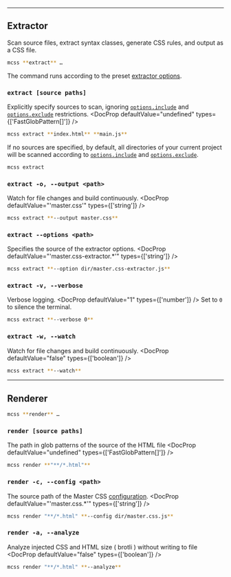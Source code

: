 
---

## Extractor
Scan source files, extract syntax classes, generate CSS rules, and output as a CSS file.
```bash name=Terminal
mcss **extract** …
```
The command runs according to the preset [extractor options](/docs/extractor/#options).

### `extract [source paths]`
Explicitly specify sources to scan, ignoring [`options.include`](/docs/extractor#include) and [`options.exclude`](/docs/extractor#exclude) restrictions.
<DocProp defaultValue="undefined" types={['FastGlobPattern[]']} />
```bash name=Terminal
mcss extract **index.html** **main.js**
```
If no sources are specified, by default, all directories of your current project will be scanned according to [`options.include`](/docs/extractor#include) and [`options.exclude`](/docs/extractor#exclude).
```bash name=Terminal
mcss extract
```

### `extract -o, --output <path>`
Watch for file changes and build continuously.
<DocProp defaultValue="'master.css'" types={['string']} />
```bash name=Terminal
mcss extract **--output master.css**
```

### `extract --options <path>`
Specifies the source of the extractor options.
<DocProp defaultValue="'master.css-extractor.*'" types={['string']} />
```bash name=Terminal
mcss extract **--option dir/master.css-extractor.js**
```

### `extract -v, --verbose`
Verbose logging.
<DocProp defaultValue="1" types={['number']} />
Set to `0` to silence the terminal.
```bash name=Terminal
mcss extract **--verbose 0**
```

### `extract -w, --watch`
Watch for file changes and build continuously.
<DocProp defaultValue="false" types={['boolean']} />
```bash name=Terminal
mcss extract **--watch**
```

---

## Renderer
```bash name=Terminal
mcss **render** …
```

### `render [source paths]`
The path in glob patterns of the source of the HTML file
<DocProp defaultValue="undefined" types={['FastGlobPattern[]']} />
```bash name=Terminal
mcss render **"**/*.html"**
```

### `render -c, --config <path>`
The source path of the Master CSS [configuration](/docs/configuration).
<DocProp defaultValue="'master.css.*'" types={['string']} />
```bash name=Terminal
mcss render "**/*.html" **--config dir/master.css.js**
```

### `render -a, --analyze`
Analyze injected CSS and HTML size ( brotli ) without writing to file
<DocProp defaultValue="false" types={['boolean']} />
```bash name=Terminal
mcss render "**/*.html" **--analyze**
```
